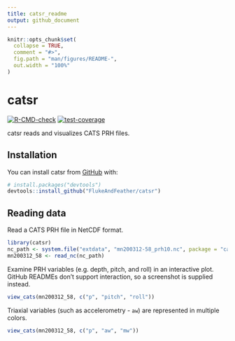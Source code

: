 ```yaml
---
title: catsr_readme
output: github_document
---
```


<!-- README.md is generated from README.Rmd. Please edit that file -->

```r
knitr::opts_chunk$set(
  collapse = TRUE,
  comment = "#>",
  fig.path = "man/figures/README-",
  out.width = "100%"
)
```

# catsr

<!-- badges: start -->
[![R-CMD-check](https://github.com/FlukeAndFeather/catsr/workflows/R-CMD-check/badge.svg)](https://github.com/FlukeAndFeather/catsr/actions)
[![test-coverage](https://github.com/FlukeAndFeather/catsr/workflows/test-coverage/badge.svg)](https://github.com/FlukeAndFeather/catsr/actions)
<!-- badges: end -->

catsr reads and visualizes CATS PRH files.

## Installation

You can install catsr from [GitHub](https://github.com/) with:

``` r
# install.packages("devtools")
devtools::install_github("FlukeAndFeather/catsr")
```

## Reading data

Read a CATS PRH file in NetCDF format.

```r
library(catsr)
nc_path <- system.file("extdata", "mn200312-58_prh10.nc", package = "catsr")
mn200312_58 <- read_nc(nc_path)
```

Examine PRH variables (e.g. depth, pitch, and roll) in an interactive plot. GitHub READMEs don't support interaction, so a screenshot is supplied instead.

```r
view_cats(mn200312_58, c("p", "pitch", "roll"))
```

Triaxial variables (such as accelerometry - `aw`) are represented in multiple colors.

```r
view_cats(mn200312_58, c("p", "aw", "mw"))
```

